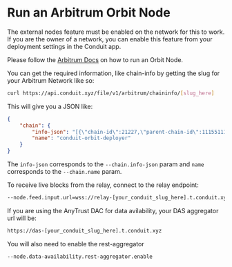 
# Run an Arbitrum Orbit Node

<Callout type="info" emoji="ℹ️">
  The external nodes feature must be enabled on the network for this to work. If you are the owner of a network, you can enable this feature from your deployment settings in the Conduit app.
</Callout>

Please follow the [Arbitrum Docs](https://docs.arbitrum.io/node-running/how-tos/running-an-orbit-node) on how to run an Orbit Node.

You can get the required information, like chain-info by getting the slug for your Arbitrum Network like so:

```sh
curl https://api.conduit.xyz/file/v1/arbitrum/chaininfo/[slug_here]
```

This will give you a JSON like:

```json
{
	"chain": {
		"info-json": "[{\"chain-id\":21227,\"parent-chain-id\":11155111,\"chain-name\":\"conduit-orbit-deployer\",\"chain-config\":{\"chainId\":21227,\"homesteadBlock\":0,\"daoForkBlock\":null,\"daoForkSupport\":true,\"eip150Block\":0,\"eip150Hash\":\"0x0000000000000000000000000000000000000000000000000000000000000000\",\"eip155Block\":0,\"eip158Block\":0,\"byzantiumBlock\":0,\"constantinopleBlock\":0,\"petersburgBlock\":0,\"istanbulBlock\":0,\"muirGlacierBlock\":0,\"berlinBlock\":0,\"londonBlock\":0,\"clique\":{\"period\":0,\"epoch\":0},\"arbitrum\":{\"EnableArbOS\":true,\"AllowDebugPrecompiles\":false,\"DataAvailabilityCommittee\":true,\"InitialArbOSVersion\":11,\"InitialChainOwner\":\"0x6cEC73A48ED99F4f8E3527914320Df5fcBA4b475\",\"GenesisBlockNum\":0}},\"rollup\":{\"bridge\":\"0x5c13506c87575dB2f3c065De1FD4c4D810756F45\",\"inbox\":\"0x4B61abDcfB0F9C96eC81ADaeeD1254696265F0Ba\",\"sequencer-inbox\":\"0x05AbB1166c18DEf799a0d9BCbB1F957601C46849\",\"rollup\":\"0x6B3710d56B69faf2852f6020089D2205ca487Fbf\",\"validator-utils\":\"0xb33Dca7b17c72CFC311D68C543cd4178E0d7ce55\",\"validator-wallet-creator\":\"0x75500812ADC9E51b721BEa31Df322EEc66967DDF\",\"deployed-at\":5661747}}]",
		"name": "conduit-orbit-deployer"
	}
}
```

The `info-json` corresponds to the `--chain.info-json` param and `name` corresponds to the `--chain.name` param.

To receive live blocks from the relay, connect to the relay endpoint:

```sh
--node.feed.input.url=wss://relay-[your_conduit_slug_here].t.conduit.xyz
```

If you are using the AnyTrust DAC for data avilability, your DAS aggregator url will be:

```sh
https://das-[your_conduit_slug_here].t.conduit.xyz
```

You will also need to enable the rest-aggregator

```
--node.data-availability.rest-aggregator.enable
```

